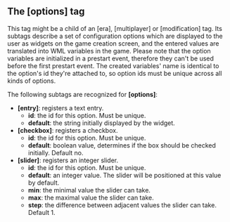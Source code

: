 ﻿{{WML Tags}}
== The [options] tag ==

{{DevFeature1.11}} This tag might be a child of an [era], [multiplayer] or [modification] tag. Its subtags describe a set of configuration options which are displayed to the user as widgets on the game creation screen, and the entered values are translated into WML variables in the game. Please note that the option variables are initialized in a prestart event, therefore they can't be used before the first prestart event. The created variables' name is identical to the option's id they're attached to, so option ids must be unique across all kinds of options.

The following subtags are recognized for '''[options]''':

* '''[entry]''': registers a text entry.
** '''id''': the id for this option. Must be unique.
** '''default''': the string initially displayed by the widget.
* '''[checkbox]''': registers a checkbox.
** '''id''': the id for this option. Must be unique.
** '''default''': boolean value, determines if the box should be checked initially. Default no.
* '''[slider]''': registers an integer slider.
** '''id''': the id for this option. Must be unique.
** '''default''': an integer value. The slider will be positioned at this value by default.
** '''min''': the minimal value the slider can take.
** '''max''': the maximal value the slider can take.
** '''step''': the difference between adjacent values the slider can take. Default 1.
